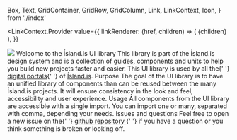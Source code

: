 
  Box,
  Text,
  GridContainer,
  GridRow,
  GridColumn,
  Link,
  LinkContext,
  Icon,
} from './index'

<Meta title="Welcome" />

<LinkContext.Provider
  value={{
    linkRenderer: (href, children) => (
      <Link
        href={href}
        color="blue600"
        underline="normal"
        rel="noopener noreferrer"
        target="_blank"
      >
        <Text as="span" fontWeight="semiBold">
          {children}
        </Text>
      </Link>
    ),
  }}
>
  <GridContainer>
    <GridRow>
      <GridColumn
        paddingTop={[0, 0, 6]}
        paddingBottom={2}
        span={['12/12', '12/12', '9/12']}
      >
        <img src={Cover} />
      </GridColumn>
      <GridColumn span={['12/12', '12/12', '9/12']}>
        <Text variant="h2" paddingBottom={2}>
          Welcome to the Ísland.is UI library
        </Text>
        <Text>
          This library is part of the Ísland.is design system and is a
          collection of guides, components and units to help you build new
          projects faster and easier.
        </Text>
        <Text paddingTop={2}>
          This UI library is used by all the{' '}
          <a href="https://github.com/island-is/island.is">digital portals</a>{' '}
          of <a href="https://island.is/">Ísland.is</a>.
        </Text>
      </GridColumn>
    </GridRow>
    <Box marginTop={[4, 4, 10]} marginBottom={4}>
      <GridRow>
        <GridColumn span={['12/12', '12/12', '9/12']} paddingBottom={6}>
          <Box display="flex" alignItems="center" marginY={2}>
            <Icon type="globe" width={24} height={24} />
            <Box paddingLeft={2}>
              <Text variant="h3">Purpose</Text>
            </Box>
          </Box>
          <Text>
            The goal of the UI library is to have an unified library of
            components than can be reused between the many Ísland.is projects.
            It will ensure consistency in the look and feel, accessibility and
            user experience.
          </Text>
        </GridColumn>
        <GridColumn span={['12/12', '12/12', '9/12']} paddingBottom={3}>
          <Box display="flex" alignItems="center" marginY={2}>
            <Icon type="download" width={24} height={24} />
            <Box paddingLeft={2}>
              <Text variant="h3">Usage</Text>
            </Box>
          </Box>
          <Text>
            All components from the UI library are accessible with a single
            import. You can import one or many, separated with comma, depending
            your needs.
            <Source
              language="tsx"
              code={dedent`import { Box } from '@island.is/island-ui/core'`}
            />
          </Text>
        </GridColumn>
        <GridColumn span={['12/12', '12/12', '9/12']} paddingBottom={6}>
          <Box display="flex" alignItems="center" marginY={2}>
            <Icon type="alert" width={24} height={24} />
            <Box paddingLeft={2}>
              <Text variant="h3">Issues and questions</Text>
            </Box>
          </Box>
          <Text>
            Feel free to open a new issue on the{' '}
            <a href="https://github.com/island-is/island.is/issues">
              github repository
            </a>{' '}
            if you have a question or you think something is broken or looking
            off.
          </Text>
        </GridColumn>
      </GridRow>
    </Box>
  </GridContainer>
</LinkContext.Provider>
